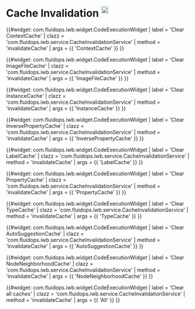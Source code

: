 = Cache Invalidation <sup>[[Help:Cache | <img width="19" src="../images/navigation/help_start.png" />]]</sup> =

{{#widget: com.fluidops.iwb.widget.CodeExecutionWidget 
| label = 'Clear ContextCache'
| clazz = 'com.fluidops.iwb.service.CacheInvalidationService'
| method = 'invalidateCache'
| args = {{ 'ContextCache' }}
}}

{{#widget: com.fluidops.iwb.widget.CodeExecutionWidget 
| label = 'Clear ImageFileCache'
| clazz = 'com.fluidops.iwb.service.CacheInvalidationService'
| method = 'invalidateCache'
| args = {{ 'ImageFileCache' }}
}}

{{#widget: com.fluidops.iwb.widget.CodeExecutionWidget 
| label = 'Clear InstanceCache'
| clazz = 'com.fluidops.iwb.service.CacheInvalidationService'
| method = 'invalidateCache'
| args = {{ 'InstanceCache' }}
}}

{{#widget: com.fluidops.iwb.widget.CodeExecutionWidget 
| label = 'Clear InversePropertyCache'
| clazz = 'com.fluidops.iwb.service.CacheInvalidationService'
| method = 'invalidateCache'
| args = {{ 'InversePropertyCache' }}
}}

{{#widget: com.fluidops.iwb.widget.CodeExecutionWidget 
| label = 'Clear LabelCache'
| clazz = 'com.fluidops.iwb.service.CacheInvalidationService'
| method = 'invalidateCache'
| args = {{ 'LabelCache' }}
}}

{{#widget: com.fluidops.iwb.widget.CodeExecutionWidget 
| label = 'Clear PropertyCache'
| clazz = 'com.fluidops.iwb.service.CacheInvalidationService'
| method = 'invalidateCache'
| args = {{ 'PropertyCache' }}
}}

{{#widget: com.fluidops.iwb.widget.CodeExecutionWidget 
| label = 'Clear TypeCache'
| clazz = 'com.fluidops.iwb.service.CacheInvalidationService'
| method = 'invalidateCache'
| args = {{ 'TypeCache' }}
}}

{{#widget: com.fluidops.iwb.widget.CodeExecutionWidget 
| label = 'Clear AutoSuggestionCache'
| clazz = 'com.fluidops.iwb.service.CacheInvalidationService'
| method = 'invalidateCache'
| args = {{ 'AutoSuggestionCache' }}
}}

{{#widget: com.fluidops.iwb.widget.CodeExecutionWidget 
| label = 'Clear NodeNeighborhoodCache'
| clazz = 'com.fluidops.iwb.service.CacheInvalidationService'
| method = 'invalidateCache'
| args = {{ 'NodeNeighborhoodCache' }}
}}

{{#widget: com.fluidops.iwb.widget.CodeExecutionWidget 
| label = 'Clear all caches'
| clazz = 'com.fluidops.iwb.service.CacheInvalidationService'
| method = 'invalidateCache'
| args = {{ 'All' }}
}}
